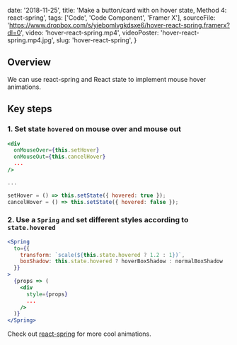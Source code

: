 
  date: '2018-11-25',
  title: 'Make a button/card with on hover state, Method 4: react-spring',
  tags: ['Code', 'Code Component', 'Framer X'],
  sourceFile:
    'https://www.dropbox.com/s/yiebomlvgkdsxe6/hover-react-spring.framerx?dl=0',
  video: 'hover-react-spring.mp4',
  videoPoster: 'hover-react-spring.mp4.jpg',
  slug: 'hover-react-spring',
}


## Overview

We can use react-spring and React state to implement mouse hover animations.

## Key steps

### 1. Set state `hovered` on mouse over and mouse out

```jsx
<div
  onMouseOver={this.setHover}
  onMouseOut={this.cancelHover}
  ...
/>

...

setHover = () => this.setState({ hovered: true });
cancelHover = () => this.setState({ hovered: false });

```

### 2. Use a `Spring` and set different styles according to `state.hovered`

```jsx
<Spring
  to={{
    transform: `scale(${this.state.hovered ? 1.2 : 1})`,
    boxShadow: this.state.hovered ? hoverBoxShadow : normalBoxShadow
  }}
>
  {props => (
    <div
      style={props}
      ...
    />
  )}
</Spring>
```

Check out [react-spring](http://react-spring.surge.sh/spring) for more cool animations.
